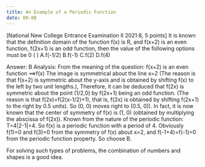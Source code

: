 ```yaml
---
title: An Example of a Periodic Function
date: 08-08
---
```


[National New College Entrance Examination II 2021·8, 5 points] It is known that the definition domain of the function f(x) is R, and f(x+2) is an even function,
f(2x+1) is an odd function, then the value of the following options must be 0 ( )
A.f(-1/2) B.f(-1) C.f(2) D.f(4)

Answer: B
Analysis: From the meaning of the question: f(x+2) is an even function ⟹f(x) The image is symmetrical about the line x=2
(The reason is that f(x+2) is symmetric about the y-axis and is obtained by shifting f(x) to the left by two unit lengths.),
Therefore, it can be deduced that f(2x) is symmetric about the point (1/2,0) by f(2x+1) being an odd function.
(The reason is that f(2x)=f(2(x-1/2)+1), that is, f(2x) is obtained by shifting f(2x+1) to the right by 0.5 units).
So (0, 0) moves right to (0.5, 0)). In fact, it is now known that the center of symmetry of f(x) is (1, 0) (obtained by multiplying the abscissa of f(2x)). Known from the nature of the periodic function: T=4|2-1|=4. So f(x) is a periodic function with a period of 4. Obviously f(1)=0 and f(3)=0 from the symmetry of f(x) about x=2, and f(-1+4)=f(-1)=0 from the periodic function property. So choose B.

For solving such types of problems, the combination of numbers and shapes is a good idea.
